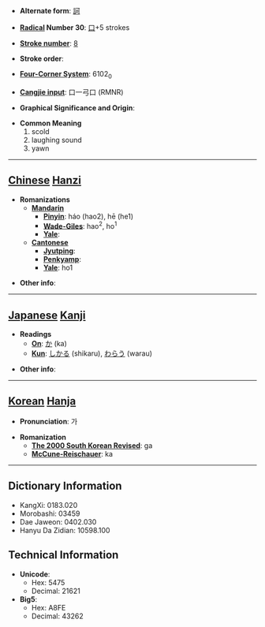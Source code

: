 * '''Alternate form''': [[訶]]

* '''[[Wiktionary:Chinese radical index| Radical]] Number 30''': [[Wiktionary:Chinese radical index 口|口]]+5 strokes

* '''[[Wiktionary:Chinese total strokes index|Stroke number]]''': [[Wiktionary:Chinese total strokes index 8|8]]

* '''Stroke order''': 

* '''[[Wiktionary:Chinese four corner index|Four-Corner System]]''': 6102<sub>0</sub>

* '''[[Wiktionary:Chinese Cangjie index|Cangjie input]]''': 口一弓口 (RMNR)

* '''Graphical Significance and Origin''': 

* '''Common Meaning'''
*#scold
*# laughing sound
*# yawn


----

== [[Chinese]] [[Hanzi]] ==

* '''Romanizations'''
** '''[[Mandarin]]'''
*** '''[[Pinyin]]''': háo (hao2), hē (he1)
*** '''[[Wade-Giles]]''': hao<sup>2</sup>, ho<sup>1</sup>
*** '''[[Yale]]''': 
** '''[[Cantonese]]'''
*** '''[[Jyutping]]''':
*** '''[[Penkyamp]]''': 
*** '''[[Yale]]''': ho1

* '''Other info''': 

----

== [[Japanese]] [[Kanji]] ==

* '''Readings'''
** '''[[On]]''': [[か]] (ka)
** '''[[Kun]]''': [[しかる]] (shikaru), [[わらう]] (warau)

* '''Other info''':  

----

== [[Korean]] [[Hanja]] ==

* '''Pronunciation''': 가

* '''Romanization'''
** '''[[The 2000 South Korean Revised Romanization|The 2000 South Korean Revised]]''': ga
** '''[[McCune-Reischauer]]''': ka

----

== Dictionary Information ==

* KangXi: 0183.020
* Morobashi: 03459
* Dae Jaweon: 0402.030
* Hanyu Da Zidian: 10598.100

== Technical Information ==

* '''Unicode''':
** Hex: 5475
** Decimal: 21621
* '''Big5''':
** Hex: A8FE
** Decimal: 43262